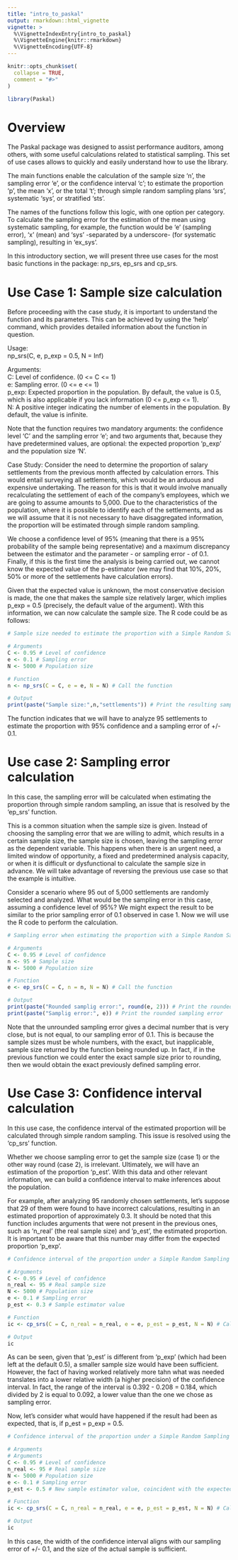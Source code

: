 ```yaml
---
title: "intro_to_paskal"
output: rmarkdown::html_vignette
vignette: >
  %\VignetteIndexEntry{intro_to_paskal}
  %\VignetteEngine{knitr::rmarkdown}
  %\VignetteEncoding{UTF-8}
---
```


```r
knitr::opts_chunk$set(
  collapse = TRUE,
  comment = "#>"
)
```


```r
library(Paskal)
```

# Overview

The Paskal package was designed to assist performance auditors, among others, with some useful calculations related to statistical sampling. This set of use cases allows to quickly and easily understand how to use the library.

The main functions enable the calculation of the sample size 'n', the sampling error 'e', or the confidence interval 'c'; to estimate the proportion 'p', the mean 'x', or the total 't'; through simple random sampling plans 'srs', systematic 'sys', or stratified 'sts'.

The names of the functions follow this logic, with one option per category. To calculate the sampling error for the estimation of the mean using systematic sampling, for example, the function would be 'e' (sampling error), 'x' (mean) and 'sys' -separated by a underscore- (for systematic sampling), resulting in 'ex_sys'.

In this introductory section, we will present three use cases for the most basic functions in the package: np_srs, ep_srs and cp_srs.

# Use Case 1: Sample size calculation

Before proceeding with the case study, it is important to understand the function and its parameters. This can be achieved by using the 'help' command, which provides detailed information about the function in question.

Usage:<br>
np_srs(C, e, p_exp = 0.5, N = Inf)

Arguments:<br>
C: Level of confidence. (0 <= C <= 1)<br>
e: Sampling error. (0 <= e <= 1)<br>
p_exp: Expected proportion in the population. By default, the value is 0.5, which is also applicable if you lack information (0 <= p_exp <= 1).<br>
N: A positive integer indicating the number of elements in the population. By default, the value is infinite.<br>

Note that the function requires two mandatory arguments: the confidence level 'C' and the sampling error 'e'; and two arguments that, because they have predetermined values, are optional: the expected proportion 'p_exp' and the population size 'N'.

Case Study: Consider the need to determine the proportion of salary settlements from the previous month affected by calculation errors. This would entail surveying all settlements, which would be an arduous and expensive undertaking. The reason for this is that it would involve manually recalculating the settlement of each of the company's employees, which we are going to assume amounts to 5,000. Due to the characteristics of the population, where it is possible to identify each of the settlements, and as we will assume that it is not necessary to have disaggregated information, the proportion will be estimated through simple random sampling.

We choose a confidence level of 95% (meaning that there is a 95% probability of the sample being representative) and a maximum discrepancy between the estimator and the parameter - or sampling error - of 0.1. Finally, if this is the first time the analysis is being carried out, we cannot know the expected value of the p-estimator (we may find that 10%, 20%, 50% or more of the settlements have calculation errors).

Given that the expected value is unknown, the most conservative decision is made, the one that makes the sample size relatively larger, which implies p_exp = 0.5 (precisely, the default value of the argument). With this information, we can now calculate the sample size. The R code could be as follows: 

```r
# Sample size needed to estimate the proportion with a Simple Random Sampling plan

# Arguments
C <- 0.95 # Level of confidence
e <- 0.1 # Sampling error
N <- 5000 # Population size

# Function
n <- np_srs(C = C, e = e, N = N) # Call the function

# Output
print(paste("Sample size:",n,"settlements")) # Print the resulting sampling size
```

The function indicates that we will have to analyze 95 settlements to estimate the proportion with 95% confidence and a sampling error of +/- 0.1.

# Use case 2: Sampling error calculation

In this case, the sampling error will be calculated when estimating the proportion through simple random sampling, an issue that is resolved by the 'ep_srs' function.

This is a common situation when the sample size is given. Instead of choosing the sampling error that we are willing to admit, which results in a certain sample size, the sample size is chosen, leaving the sampling error as the dependent variable. This happens when there is an urgent need, a limited window of opportunity, a fixed and predetermined analysis capacity, or when it is difficult or dysfunctional to calculate the sample size in advance. We will take advantage of reversing the previous use case so that the example is intuitive. 

Consider a scenario where 95 out of 5,000 settlements are randomly selected and analyzed. What would be the sampling error in this case, assuming a confidence level of 95%? We might expect the result to be similar to the prior sampling error of 0.1 observed in case 1. Now we will use the R code to perform the calculation. <br>

```r
# Sampling error when estimating the proportion with a Simple Random Sampling plan

# Arguments
C <- 0.95 # Level of confidence
n <- 95 # Sample size
N <- 5000 # Population size

# Function
e <- ep_srs(C = C, n = n, N = N) # Call the function

# Output
print(paste("Rounded samplig error:", round(e, 2))) # Print the rounded sampling error
print(paste("Samplig error:", e)) # Print the rounded sampling error
```

Note that the unrounded sampling error gives a decimal number that is very close, but is not equal, to our sampling error of 0.1. This is because the sample sizes must be whole numbers, with the exact, but inapplicable, sample size returned by the function being rounded up. In fact, if in the previous function we could enter the exact sample size prior to rounding, then we would obtain the exact previously defined sampling error.

# Use Case 3: Confidence interval calculation

In this use case, the confidence interval of the estimated proportion will be calculated through simple random sampling. This issue is resolved using the 'cp_srs' function.

Whether we choose sampling error to get the sample size (case 1) or the other way round (case 2), is irrelevant. Ultimately, we will have an estimation of the proportion ‘p_est’. With this data and other relevant information, we can build a confidence interval to make inferences about the population.

For example, after analyzing 95 randomly chosen settlements, let’s suppose that 29 of them were found to have incorrect calculations, resulting in an estimated proportion of approximately 0.3. It should be noted that this function includes arguments that were not present in the previous ones, such as ‘n_real’ (the real sample size) and ‘p_est’, the estimated proportion. It is important to be aware that this number may differ from the expected proportion ‘p_exp’. <br>

```r
# Confidence interval of the proportion under a Simple Random Sampling framework

# Arguments
C <- 0.95 # Level of confidence
n_real <- 95 # Real sample size
N <- 5000 # Population size
e <- 0.1 # Sampling error
p_est <- 0.3 # Sample estimator value

# Function
ic <- cp_srs(C = C, n_real = n_real, e = e, p_est = p_est, N = N) # Call the function

# Output
ic
```

As can be seen, given that 'p_est' is different from 'p_exp' (which had been left at the default 0.5), a smaller sample size would have been sufficient. However, the fact of having worked relatively more tahn what was needed translates into a lower relative width (a higher precision) of the confidence interval. In fact, the range of the interval is 0.392 - 0.208 = 0.184, which divided by 2 is equal to 0.092, a lower value than the one we chose as sampling error.

Now, let's consider what would have happened if the result had been as expected, that is, if p_est = p_exp = 0.5.

```r
# Confidence interval of the proportion under a Simple Random Sampling framework (with another 'p_est')

# Arguments
# Arguments
C <- 0.95 # Level of confidence
n_real <- 95 # Real sample size
N <- 5000 # Population size
e <- 0.1 # Sampling error
p_est <- 0.5 # New sample estimator value, coincident with the expected value

# Function
ic <- cp_srs(C = C, n_real = n_real, e = e, p_est = p_est, N = N) # Call the function

# Output
ic
```

In this case, the width of the confidence interval aligns with our sampling error of +/- 0.1, and the size of the actual sample is sufficient.
